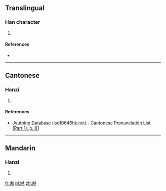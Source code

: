 ==Translingual==

===Han character===
{{Han char|rn=30|rad=口|as=09|sn=12|four=|canj=RDJR|ids=⿰口枯}}

# {{defn|Han|sort=口09}}

====References====
* {{Han ref|kx=0198.280|dkj=03944|dj=0420.160|hdz=10651.030|uh=5596|ud=21910}}

----

==Cantonese==

===Hanzi===
{{yue-hanzi|jyut=[[wu4]]|y=wu4}}

# {{defn|lang=yue|sort=口09}}

====References====
* [http://www.iso10646hk.net/jp/document/download.jsp Jyutping Database (iso10646hk.net) - Cantonese Pronunciation List (Part 1), p. 81]

----

==Mandarin==

===Hanzi===
{{cmn-hanzi|pin=[[hú]] ([[hu2]])|wg=hu<sup>2</sup>}}

# {{defn|lang=cmn|sort=口09}}

[[fr:喖]]
[[pl:喖]]
[[zh:喖]]